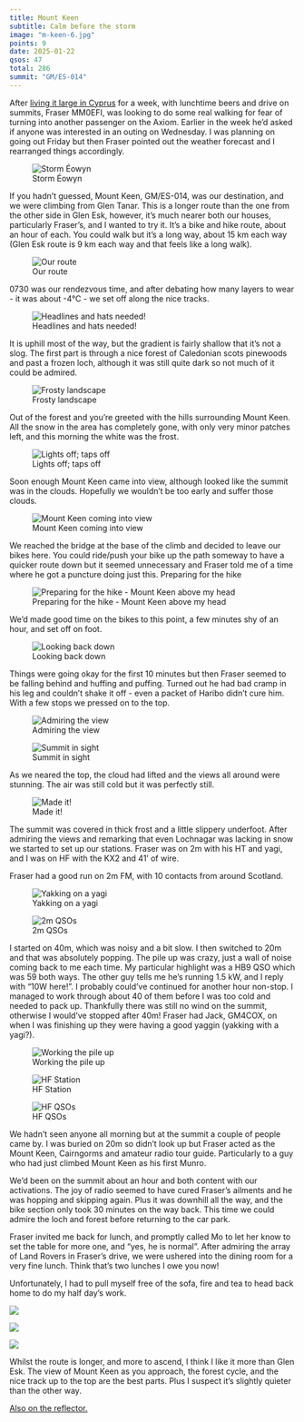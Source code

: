 ```yaml
---
title: Mount Keen
subtitle: Calm before the storm
image: "m-keen-6.jpg"
points: 9
date: 2025-01-22
qsos: 47
total: 286
summit: "GM/ES-014"
---
```


After [living it large in Cyprus](https://reflector.sota.org.uk/t/the-lazy-guide-to-cyprus/37279/19) for a week, with lunchtime beers and drive on summits, Fraser MM0EFI, was looking to do some real walking for fear of turning into another passenger on the Axiom. Earlier in the week he’d asked if anyone was interested in an outing on Wednesday. I was planning on going out Friday but then Fraser pointed out the weather forecast and I rearranged things accordingly.

![Storm Éowyn](weather.png)

If you hadn’t guessed, Mount Keen, GM/ES-014, was our destination, and we were climbing from Glen Tanar. This is a longer route than the one from the other side in Glen Esk, however, it’s much nearer both our houses, particularly Fraser’s, and I wanted to try it. It’s a bike and hike route, about an hour of each. You could walk but it’s a long way, about 15 km each way (Glen Esk route is 9 km each way and that feels like a long walk).

![Our route](route.jpeg)

0730 was our rendezvous time, and after debating how many layers to wear - it was about -4°C - we set off along the nice tracks.

![Headlines and hats needed!](m-keen-6.jpg)

It is uphill most of the way, but the gradient is fairly shallow that it’s not a slog. The first part is through a nice forest of Caledonian scots pinewoods and past a frozen loch, although it was still quite dark so not much of it could be admired.

![Frosty landscape](keen-17.jpg)

Out of the forest and you’re greeted with the hills surrounding Mount Keen. All the snow in the area has completely gone, with only very minor patches left, and this morning the white was the frost.

![Lights off; taps off](keen-16.jpg)

Soon enough Mount Keen came into view, although looked like the summit was in the clouds. Hopefully we wouldn’t be too early and suffer those clouds.

![Mount Keen coming into view](keen-15.jpg)

We reached the bridge at the base of the climb and decided to leave our bikes here. You could ride/push your bike up the path someway to have a quicker route down but it seemed unnecessary and Fraser told me of a time where he got a puncture doing just this. Preparing for the hike

![Preparing for the hike - Mount Keen above my head](m-keen-1.jpg)

We’d made good time on the bikes to this point, a few minutes shy of an hour, and set off on foot.

![Looking back down](keen-14.jpg)

Things were going okay for the first 10 minutes but then Fraser seemed to be falling behind and huffing and puffing. Turned out he had bad cramp in his leg and couldn’t shake it off - even a packet of Haribo didn’t cure him. With a few stops we pressed on to the top.

![Admiring the view](keen-12.jpg)

![Summit in sight](keen-11.jpg)

As we neared the top, the cloud had lifted and the views all around were stunning. The air was still cold but it was perfectly still.

![Made it!](keen-9.jpg)

The summit was covered in thick frost and a little slippery underfoot. After admiring the views and remarking that even Lochnagar was lacking in snow we started to set up our stations. Fraser was on 2m with his HT and yagi, and I was on HF with the KX2 and 41’ of wire.

Fraser had a good run on 2m FM, with 10 contacts from around Scotland.

![Yakking on a yagi](keen-4.jpg)

![2m QSOs](m-keen-7.jpg)

I started on 40m, which was noisy and a bit slow. I then switched to 20m and that was absolutely popping. The pile up was crazy, just a wall of noise coming back to me each time. My particular highlight was a HB9 QSO which was 59 both ways. The other guy tells me he’s running 1.5 kW, and I reply with “10W here!”. I probably could’ve continued for another hour non-stop. I managed to work through about 40 of them before I was too cold and needed to pack up. Thankfully there was still no wind on the summit, otherwise I would’ve stopped after 40m! Fraser had Jack, GM4COX, on when I was finishing up they were having a good yaggin (yakking with a yagi?).

![Working the pile up](m-keen-5.jpg)

![HF Station](m-keen-2.jpg)

![HF QSOs](hf-qsos.jpeg)

We hadn’t seen anyone all morning but at the summit a couple of people came by. I was buried on 20m so didn’t look up but Fraser acted as the Mount Keen, Cairngorms and amateur radio tour guide. Particularly to a guy who had just climbed Mount Keen as his first Munro.

We’d been on the summit about an hour and both content with our activations. The joy of radio seemed to have cured Fraser’s ailments and he was hopping and skipping again. Plus it was downhill all the way, and the bike section only took 30 minutes on the way back. This time we could admire the loch and forest before returning to the car park.

Fraser invited me back for lunch, and promptly called Mo to let her know to set the table for more one, and “yes, he is normal”. After admiring the array of Land Rovers in Fraser’s drive, we were ushered into the dining room for a very fine lunch. Think that’s two lunches I owe you now!

Unfortunately, I had to pull myself free of the sofa, fire and tea to head back home to do my half day’s work.

![](keen-1.jpg)

![](keen-2.jpg)

![](keen-6.jpg)

Whilst the route is longer, and more to ascend, I think I like it more than Glen Esk. The view of Mount Keen as you approach, the forest cycle, and the nice track up to the top are the best parts. Plus I suspect it’s slightly quieter than the other way.

[Also on the reflector.](https://reflector.sota.org.uk/t/from-lazy-to-overly-keen/37299)
